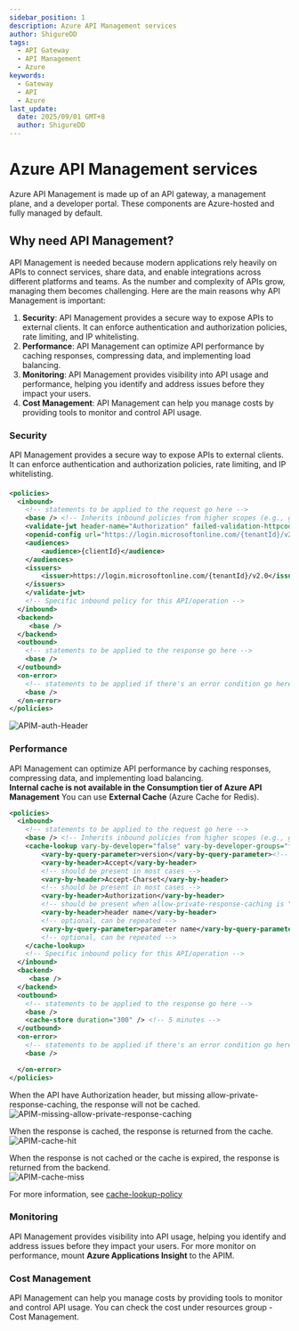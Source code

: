 ```yaml
---
sidebar_position: 1
description: Azure API Management services
author: ShigureDD
tags:
  - API Gateway
  - API Management
  - Azure
keywords:
  - Gateway
  - API
  - Azure
last_update:
  date: 2025/09/01 GMT+8
  author: ShigureDD
---
```


# Azure API Management services

Azure API Management is made up of an API gateway, a management plane, and a developer portal. These components are Azure-hosted and fully managed by default.

## Why need API Management?

API Management is needed because modern applications rely heavily on APIs to connect services, share data, and enable integrations across different platforms and teams. As the number and complexity of APIs grow, managing them becomes challenging. Here are the main reasons why API Management is important:

1. **Security**: API Management provides a secure way to expose APIs to external clients. It can enforce authentication and authorization policies, rate limiting, and IP whitelisting.
2. **Performance**: API Management can optimize API performance by caching responses, compressing data, and implementing load balancing.
3. **Monitoring**: API Management provides visibility into API usage and performance, helping you identify and address issues before they impact your users.
4. **Cost Management**: API Management can help you manage costs by providing tools to monitor and control API usage.

### Security

API Management provides a secure way to expose APIs to external clients. It can enforce authentication and authorization policies, rate limiting, and IP whitelisting.

####

```xml
<policies>
  <inbound>
    <!-- statements to be applied to the request go here -->
    <base /> <!-- Inherits inbound policies from higher scopes (e.g., global, product) -->
    <validate-jwt header-name="Authorization" failed-validation-httpcode="401" failed-validation-error-message="Unauthorized. Access token is missing or invalid.">
    <openid-config url="https://login.microsoftonline.com/{tenantId}/v2.0/.well-known/openid-configuration" />
    <audiences>
        <audience>{clientId}</audience>
    </audiences>
    <issuers>
        <issuer>https://login.microsoftonline.com/{tenantId}/v2.0</issuer>
    </issuers>
    </validate-jwt>
    <!-- Specific inbound policy for this API/operation -->
  </inbound>
  <backend>
     <base />
  </backend>
  <outbound>
    <!-- statements to be applied to the response go here -->
    <base />
  </outbound>
  <on-error>
    <!-- statements to be applied if there's an error condition go here -->
    <base />
  </on-error>
</policies>
```

![APIM-auth-Header](../../../static/img/docs/APIM-auth-Header.png)

### Performance

API Management can optimize API performance by caching responses, compressing data, and implementing load balancing.\
**Internal cache is not available in the Consumption tier of Azure API Management**
You can use **External Cache** (Azure Cache for Redis).

```xml
<policies>
  <inbound>
    <!-- statements to be applied to the request go here -->
    <base /> <!-- Inherits inbound policies from higher scopes (e.g., global, product) -->
    <cache-lookup vary-by-developer="false" vary-by-developer-groups="false" downstream-caching-type="none" must-revalidate="true" caching-type="internal" allow-private-response-caching="true">
        <vary-by-query-parameter>version</vary-by-query-parameter><!-- Vary by version query parameter -->
        <vary-by-header>Accept</vary-by-header>
        <!-- should be present in most cases -->
        <vary-by-header>Accept-Charset</vary-by-header>
        <!-- should be present in most cases -->
        <vary-by-header>Authorization</vary-by-header>
        <!-- should be present when allow-private-response-caching is "true"-->
        <vary-by-header>header name</vary-by-header>
        <!-- optional, can be repeated -->
        <vary-by-query-parameter>parameter name</vary-by-query-parameter>
        <!-- optional, can be repeated -->
    </cache-lookup>
    <!-- Specific inbound policy for this API/operation -->
  </inbound>
  <backend>
     <base />
  </backend>
  <outbound>
    <!-- statements to be applied to the response go here -->
    <base />
    <cache-store duration="300" /> <!-- 5 minutes -->
  </outbound>
  <on-error>
    <!-- statements to be applied if there's an error condition go here -->
    <base />

  </on-error>
</policies>
```

When the API have Authorization header, but missing allow-private-response-caching, the response will not be cached.\
![APIM-missing-allow-private-response-caching](../../../static/img/docs/APIM-missing-allow-private-response-caching.png)

When the response is cached, the response is returned from the cache.\
![APIM-cache-hit](../../../static/img/docs/APIM-cache-hit.png)

When the response is not cached or the cache is expired, the response is returned from the backend.\
![APIM-cache-miss](../../../static/img/docs/APIM-cache-miss.png)

For more information, see
[cache-lookup-policy](https://learn.microsoft.com/en-us/azure/api-management/cache-lookup-policy)

### Monitoring

API Management provides visibility into API usage, helping you identify and address issues before they impact your users.
For more monitor on performance, mount **Azure Applications Insight** to the APIM.

### Cost Management

API Management can help you manage costs by providing tools to monitor and control API usage.
You can check the cost under resources group - Cost Management.
